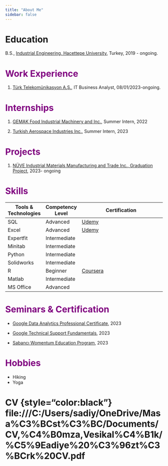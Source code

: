 ```yaml
---
title: "About Me"
sidebar: false 
---
```


# Education

::: classname
B.S., [Industrial Engineering, Hacettepe University](https://ie.hacettepe.edu.tr/index.php?lang=en), Turkey, 2019 - ongoing.
:::

# Work Experience {style="color: purple"}

1.  [Türk Telekomünikasyon A.Ş.](https://www.turktelekombys.com.tr/sayfa/genel_mudurluk), IT Business Analyst, 08/01/2023-ongoing.

# Internships {style="color: purple"}

1.  [GEMAK Food Industrial Machinery and Inc.](https://www.gemak.com.tr/), Summer Intern, 2022

2.  [Turkish Aerospace Industries Inc.](https://www.tusas.com/), Summer Intern, 2023

# Projects {style="color: purple"}

1.  [NÜVE Industrial Materials Manufacturing and Trade Inc., Graduation Project](https://nuve.com.tr/tr), 2023- ongoing

# Skills {style="color: purple"}

| Tools & Technologies | Competency Level | Certification                                                                                       |
|----------------------|------------------|-----------------------------------------------------------------------------------------------------|
| SQL                  | Advanced         | [Udemy](https://udemy-certificate.s3.amazonaws.com/pdf/UC-8bb03910-ec6d-4fcd-bfde-34274c278ace.pdf) |
| Excel                | Advanced         | [Udemy](https://udemy-certificate.s3.amazonaws.com/pdf/UC-031e06c7-577c-455e-afb6-e2be91d34510.pdf) |
| Expertfit            | Intermediate     |                                                                                                     |
| Minitab              | Intermediate     |                                                                                                     |
| Python               | Intermediate     |                                                                                                     |
| Solidworks           | Intermediate     |                                                                                                     |
| R                    | Beginner         | [Coursera](https://www.coursera.org/account/accomplishments/certificate/NGH84Q99G63G)               |
| Matlab               | Intermediate     |                                                                                                     |
| MS Office            | Advanced         |                                                                                                     |

# Seminars & Certification {style="color: purple"}

-   [Google Data Analytics Professional Certificate](https://www.coursera.org/account/accomplishments/professional-cert/WALT24WRG5FM?utm_source=link&utm_medium=certificate&utm_content=cert_image&utm_campaign=sharing_cta&utm_product=prof), 2023

-   [Google Technical Support Fundamentals](https://www.coursera.org/account/accomplishments/verify/N8Y4LNTWTS6X?utm_source=link&utm_medium=certificate&utm_content=cert_image&utm_campaign=sharing_cta&utm_product=course), 2023

-   [Sabancı Womentum Education Program](https://verified.sertifier.com/en/verify/18650250736594/?ref=email), 2023

# Hobbies {style="color: purple"}

-   Hiking
-   Yoga

# CV {style="color:black"} file:///C:/Users/sadiy/OneDrive/Masa%C3%BCst%C3%BC/Documents/CV,%C4%B0mza,Vesikal%C4%B1k/%C5%9Eadiye%20%C3%96zt%C3%BCrk%20CV.pdf
